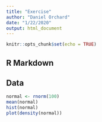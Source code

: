 ```yaml
---
title: "Exercise"
author: "Daniel Orchard"
date: "1/22/2020"
output: html_document
---
```


```r
knitr::opts_chunk$set(echo = TRUE)
```

## R Markdown
## Data

``` r
normal <- rnorm(100)
mean(normal)
hist(normal)
plot(density(normal))
```
